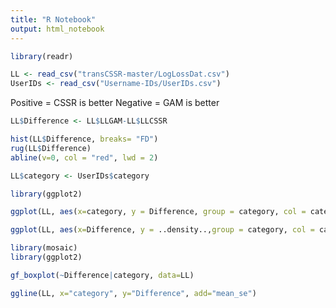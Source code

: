 ```yaml
---
title: "R Notebook"
output: html_notebook
---
```



```r
library(readr)

LL <- read_csv("transCSSR-master/LogLossDat.csv")
UserIDs <- read_csv("Username-IDs/UserIDs.csv")
```


Positive = CSSR is better
Negative = GAM is better 

```r
LL$Difference <- LL$LLGAM-LL$LLCSSR

hist(LL$Difference, breaks= "FD")
rug(LL$Difference)
abline(v=0, col = "red", lwd = 2)
```
```r
LL$category <- UserIDs$category

library(ggplot2)

ggplot(LL, aes(x=category, y = Difference, group = category, col = category)) + geom_boxplot()
```
```r
ggplot(LL, aes(x=Difference, y = ..density..,group = category, col = category)) + geom_density()

```

```r
library(mosaic)
library(ggplot2)

gf_boxplot(~Difference|category, data=LL)

ggline(LL, x="category", y="Difference", add="mean_se")

```

